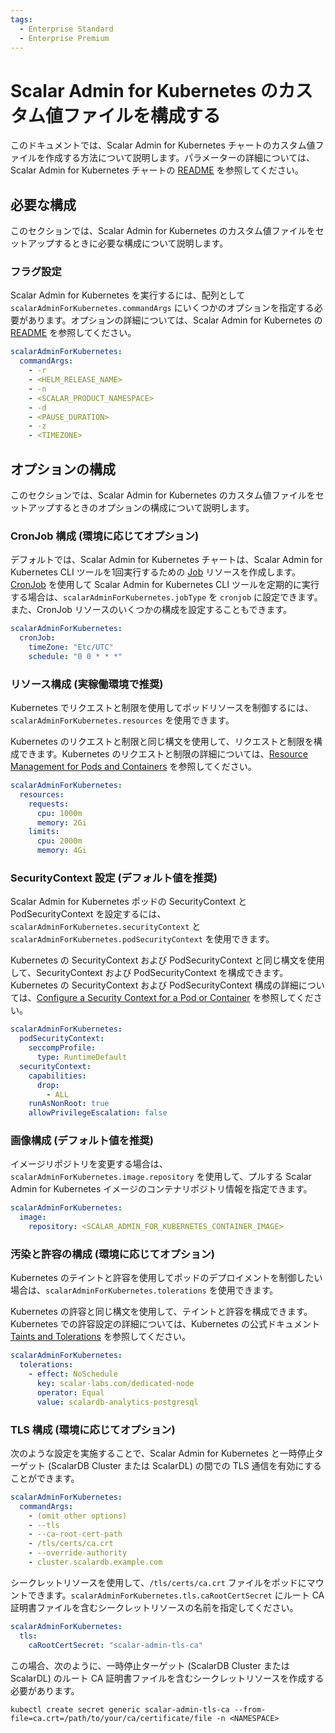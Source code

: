 ```yaml
---
tags:
  - Enterprise Standard
  - Enterprise Premium
---
```


# Scalar Admin for Kubernetes のカスタム値ファイルを構成する


<TranslationBanner />

このドキュメントでは、Scalar Admin for Kubernetes チャートのカスタム値ファイルを作成する方法について説明します。パラメーターの詳細については、Scalar Admin for Kubernetes チャートの [README](https://github.com/scalar-labs/helm-charts/blob/main/charts/scalar-admin-for-kubernetes/README.md) を参照してください。

## 必要な構成

このセクションでは、Scalar Admin for Kubernetes のカスタム値ファイルをセットアップするときに必要な構成について説明します。

### フラグ設定

Scalar Admin for Kubernetes を実行するには、配列として `scalarAdminForKubernetes.commandArgs` にいくつかのオプションを指定する必要があります。オプションの詳細については、Scalar Admin for Kubernetes の [README](https://github.com/scalar-labs/scalar-admin-for-kubernetes/blob/main/README.md) を参照してください。

```yaml
scalarAdminForKubernetes:
  commandArgs:
    - -r
    - <HELM_RELEASE_NAME>
    - -n
    - <SCALAR_PRODUCT_NAMESPACE>
    - -d
    - <PAUSE_DURATION>
    - -z
    - <TIMEZONE>
```

## オプションの構成

このセクションでは、Scalar Admin for Kubernetes のカスタム値ファイルをセットアップするときのオプションの構成について説明します。

### CronJob 構成 (環境に応じてオプション)

デフォルトでは、Scalar Admin for Kubernetes チャートは、Scalar Admin for Kubernetes CLI ツールを1回実行するための [Job](https://kubernetes.io/docs/concepts/workloads/controllers/job/) リソースを作成します。[CronJob](https://kubernetes.io/docs/concepts/workloads/controllers/cron-jobs/) を使用して Scalar Admin for Kubernetes CLI ツールを定期的に実行する場合は、`scalarAdminForKubernetes.jobType` を `cronjob` に設定できます。また、CronJob リソースのいくつかの構成を設定することもできます。

```yaml
scalarAdminForKubernetes:
  cronJob:
    timeZone: "Etc/UTC"
    schedule: "0 0 * * *"
```

### リソース構成 (実稼働環境で推奨)

Kubernetes でリクエストと制限を使用してポッドリソースを制御するには、`scalarAdminForKubernetes.resources` を使用できます。

Kubernetes のリクエストと制限と同じ構文を使用して、リクエストと制限を構成できます。Kubernetes のリクエストと制限の詳細については、[Resource Management for Pods and Containers](https://kubernetes.io/docs/concepts/configuration/manage-resources-containers/) を参照してください。

```yaml
scalarAdminForKubernetes:
  resources:
    requests:
      cpu: 1000m
      memory: 2Gi
    limits:
      cpu: 2000m
      memory: 4Gi
```

### SecurityContext 設定 (デフォルト値を推奨)

Scalar Admin for Kubernetes ポッドの SecurityContext と PodSecurityContext を設定するには、`scalarAdminForKubernetes.securityContext` と `scalarAdminForKubernetes.podSecurityContext` を使用できます。

Kubernetes の SecurityContext および PodSecurityContext と同じ構文を使用して、SecurityContext および PodSecurityContext を構成できます。Kubernetes の SecurityContext および PodSecurityContext 構成の詳細については、[Configure a Security Context for a Pod or Container](https://kubernetes.io/docs/tasks/configure-pod-container/security-context/) を参照してください。

```yaml
scalarAdminForKubernetes:
  podSecurityContext:
    seccompProfile:
      type: RuntimeDefault
  securityContext:
    capabilities:
      drop:
        - ALL
    runAsNonRoot: true
    allowPrivilegeEscalation: false
```

### 画像構成 (デフォルト値を推奨)

イメージリポジトリを変更する場合は、`scalarAdminForKubernetes.image.repository` を使用して、プルする Scalar Admin for Kubernetes イメージのコンテナリポジトリ情報を指定できます。

```yaml
scalarAdminForKubernetes:
  image:
    repository: <SCALAR_ADMIN_FOR_KUBERNETES_CONTAINER_IMAGE>
```

### 汚染と許容の構成 (環境に応じてオプション)

Kubernetes のテイントと許容を使用してポッドのデプロイメントを制御したい場合は、`scalarAdminForKubernetes.tolerations` を使用できます。

Kubernetes の許容と同じ構文を使用して、テイントと許容を構成できます。Kubernetes での許容設定の詳細については、Kubernetes の公式ドキュメント [Taints and Tolerations](https://kubernetes.io/docs/concepts/scheduling-eviction/taint-and-toleration/) を参照してください。

```yaml
scalarAdminForKubernetes:
  tolerations:
    - effect: NoSchedule
      key: scalar-labs.com/dedicated-node
      operator: Equal
      value: scalardb-analytics-postgresql
```

### TLS 構成 (環境に応じてオプション)

次のような設定を実施することで、Scalar Admin for Kubernetes と一時停止ターゲット (ScalarDB Cluster または ScalarDL) の間での TLS 通信を有効にすることができます。

```yaml
scalarAdminForKubernetes:
  commandArgs:
    - (omit other options)
    - --tls
    - --ca-root-cert-path
    - /tls/certs/ca.crt
    - --override-authority
    - cluster.scalardb.example.com
```

シークレットリソースを使用して、`/tls/certs/ca.crt` ファイルをポッドにマウントできます。`scalarAdminForKubernetes.tls.caRootCertSecret` にルート CA 証明書ファイルを含むシークレットリソースの名前を指定してください。

```yaml
scalarAdminForKubernetes:
  tls:
    caRootCertSecret: "scalar-admin-tls-ca"
```

この場合、次のように、一時停止ターゲット (ScalarDB Cluster または ScalarDL) のルート CA 証明書ファイルを含むシークレットリソースを作成する必要があります。

```console
kubectl create secret generic scalar-admin-tls-ca --from-file=ca.crt=/path/to/your/ca/certificate/file -n <NAMESPACE>
```
